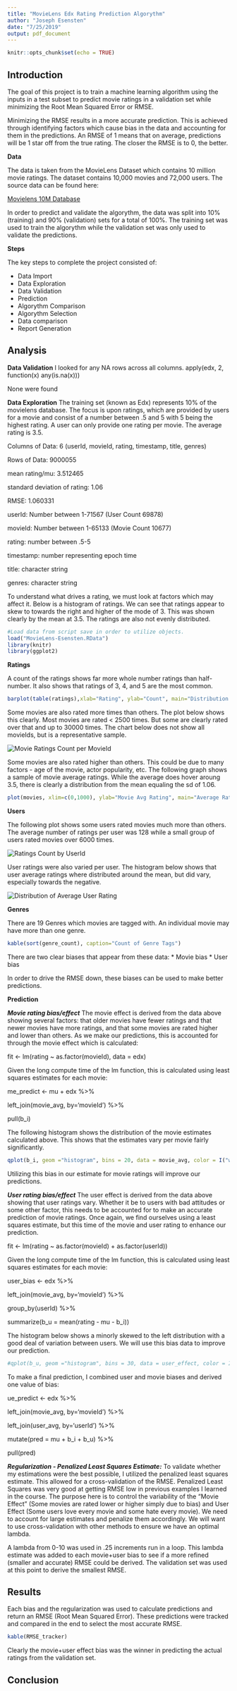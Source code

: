 ---
title: "MovieLens Edx Rating Prediction Algorythm"
author: "Joseph Esensten"
date: "7/25/2019"
output: pdf_document
---

```{r setup, include=FALSE}
knitr::opts_chunk$set(echo = TRUE)
```

## Introduction

The goal of this project is to train a machine learning algorithm using the inputs in a test subset to predict movie ratings in a validation set while minimizing the Root Mean Squared Error or RMSE.

Minimizing the RMSE results in a more accurate prediction. This is achieved through identifying factors which cause bias in the data and accounting for them in the predictions. An RMSE of 1 means that on average, predictions will be 1 star off from the true rating. The closer the RMSE is to 0, the better. 

**Data**

The data is taken from the MovieLens Dataset which contains 10 million movie ratings. The dataset contains 10,000 movies and 72,000 users. The source data can be found here:

[Movielens 10M Database](http://files.grouplens.org/datasets/movielens/ml-10m.zip)

In order to predict and validate the algorythm, the data was split into 10% (training) and 90% (validation) sets for a total of 100%. The training set was used to train the algorythm while the validation set was only used to validate the predictions.

**Steps**

The key steps to complete the project consisted of:

* Data Import 
* Data Exploration
* Data Validation
* Prediction
* Algorythm Comparison
* Algorythm Selection
* Data comparison
* Report Generation

## Analysis

**Data Validation**
I looked for any NA rows across all columns.
apply(edx, 2, function(x) any(is.na(x)))

None were found

**Data Exploration**
The training set (known as Edx) represents 10% of the movielens database. The focus is upon ratings, which are provided by users for a movie and consist of a number between .5 and 5 with 5 being the highest rating. A user can only provide one rating per movie. The average rating is 3.5.

Columns of Data: 6 (userId, movieId, rating, timestamp, title, genres)

Rows of Data: 9000055

mean rating/mu: 3.512465

standard deviation of rating: 1.06

RMSE: 1.060331


userId: Number between 1-71567 (User Count 69878)

movieId: Number between 1-65133 (Movie Count 10677)

rating: number between .5-5

timestamp: number representing epoch time

title: character string

genres: character string


To understand what drives a rating, we must look at factors which may affect it. Below is a histogram of ratings. We can see that ratings appear to skew to towards the right and higher of the mode of 3. This was shown clearly by the mean at 3.5. The ratings are also not evenly distributed.  
``` {r echo=FALSE}
#Load data from script save in order to utilize objects.
load("MovieLens-Esensten.RData")
library(knitr)
library(ggplot2)

```

**Ratings**

A count of the ratings shows far more whole number ratings than half-number. It also shows that ratings of 3, 4, and 5 are the most common.

```{r echo=FALSE}
barplot(table(ratings),xlab="Rating", ylab="Count", main="Distribution of Ratings")
```


Some movies are also rated more times than others. The plot below shows this clearly. Most movies are rated < 2500 times. But some are clearly rated over that and up to 30000 times. The chart below does not show all movieIds, but is a representative sample.

<p>
![Movie Ratings Count per MovieId](MovieRatingsCount.jpeg)
<!-- plot(as.vector(movie_num_ratings), xlab="Movie ID", ylab="# of ratings per movie", main="Rating Count Distribution", xlim=c(0,1000)) -->
</p>

Some movies are also rated higher than others. This could be due to many factors - age of the movie, actor popularity, etc. The following graph shows a sample of movie average ratings. While the average does hover aroung 3.5, there is clearly a distribution from the mean equaling the sd of 1.06.

```{r echo=FALSE}
plot(movies, xlim=c(0,1000), ylab="Movie Avg Rating", main="Average Ratings per MovieId")

```


**Users**

The following plot shows some users rated movies much more than others. The average number of ratings per user was 128 while a small group of users rated movies over 6000 times.

<p>
![Ratings Count by UserId](UserCountRatingsPlot.jpeg)
<!-- qplot(ucr$userId,ucr$n,xlab="UserIds", ylab="Count of Ratings",main="Count of Ratings for each UserId") -->
</p>

User ratings were also varied per user. The histogram below shows that user average ratings where distributed around the mean, but did vary, especially towards the negative.

<p>
![Distribution of Average User Rating](DistAvgUserRating.jpeg)
<!-- hist(as.vector(user_avg[['x']]), xlab="Average rating per userId", ylab="Count", main="Distribution of Average User Rating") -->
</p>

**Genres**

There are 19 Genres which movies are tagged with. An individual movie may have more than one genre. 
```{r echo=FALSE}
kable(sort(genre_count), caption="Count of Genre Tags")

```

There are two clear biases that appear from these data:
* Movie bias
* User bias

In order to drive the RMSE down, these biases can be used to make better predictions.

**Prediction**

***Movie rating bias/effect***
The movie effect is derived from the data above showing several factors: that older movies have fewer ratings and that newer movies have more ratings, and that some movies are rated higher and lower than others. As we make our predictions, this is accounted for through the movie effect which is calculated:

<p>
fit <- lm(rating ~ as.factor(movieId), data = edx)
</p>

Given the long compute time of the lm function, this is calculated using least squares estimates for each movie:

  <p>me_predict <- mu + edx %>%</p>
  <p>left_join(movie_avg, by='movieId') %>%</P>
  <p>pull(b_i)</p>

The following histogram shows the distribution of the movie estimates calculated above. This shows that the estimates vary per movie fairly significantly. 
<p>
```{r echo=FALSE} 

qplot(b_i, geom ="histogram", bins = 20, data = movie_avg, color = I("white"), xlab="least square estimates", ylab="count", main="least square estimate distribution for movie ratings")

```
<p>

Utilizing this bias in our estimate for movie ratings will improve our predictions.

***User rating bias/effect***
The user effect is derived from the data above showing that user ratings vary. Whether it be to users with bad attitudes or some other factor, this needs to be accounted for to make an accurate prediction of movie ratings. Once again, we find ourselves using a least squares estimate, but this time of the movie and user rating to enhance our prediction.

<p>
fit <- lm(rating ~ as.factor(movieId) + as.factor(userId))
</p>

Given the long compute time of the lm function, this is calculated using least squares estimates for each movie:

<p>user_bias <- edx %>%</p>
  <p>left_join(movie_avg, by='movieId') %>%</p>
  <p>group_by(userId) %>%</p>
  <p>summarize(b_u = mean(rating - mu - b_i))</p>
  
The histogram below shows a minorly skewed to the left distribution with a good deal of variation between users. We will use this bias data to improve our prediction.

```{r echo=FALSE}
#qplot(b_u, geom ="histogram", bins = 30, data = user_effect, color = I("white"), xlab="least square estimates", ylab="count", main="least square estimate distribution for user ratings")

```

To make a final prediction, I combined user and movie biases and derived one value of bias:

<p>ue_predict <- edx %>%</p>
<p>  left_join(movie_avg, by='movieId') %>%</p>
<p>  left_join(user_avg, by='userId') %>%</p>
<p>  mutate(pred = mu + b_i + b_u) %>%</p>
<p>  pull(pred)</p>

***Regularization - Penalized Least Squares Estimate:***
To validate whether my estimations were the best possible, I utilized the penalized least squares estimate. This allowed for a cross-validation of the RMSE. Penalized Least Squares was very good at getting RMSE low in previous examples I learned in the course. The purpose here is to control the variability of the "Movie Effect" (Some movies are rated lower or higher simply due to bias) and User Effect (Some users love every movie and some hate every movie).
We need to account for large estimates and penalize them accordingly. We will want to use cross-validation with other methods to ensure we have an optimal lambda.

A lambda from 0-10 was used in .25 increments run in a loop. This lambda estimate was added to each movie+user bias to see if a more refined (smaller and accurate) RMSE could be derived. The validation set was used at this point to derive the smallest RMSE.


## Results
Each bias and the regularization was used to calculate predictions and return an RMSE (Root Mean Squared Error). These predictions were tracked and compared in the end to select the most accurate RMSE.

```{r echo=FALSE}
kable(RMSE_tracker)
```

Clearly the movie+user effect bias was the winner in predicting the actual ratings from the validation set.

## Conclusion